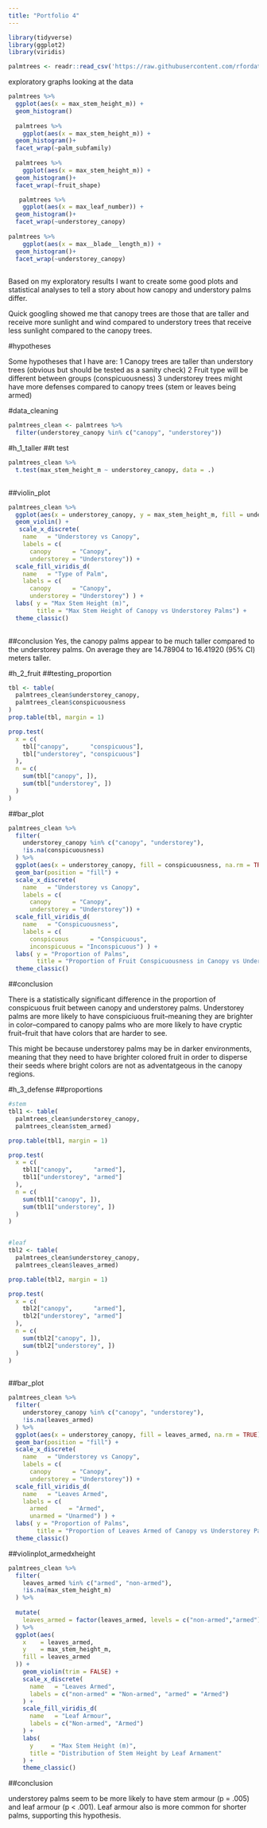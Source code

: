 ```yaml
---
title: "Portfolio 4"
---
```


```r
library(tidyverse) 
library(ggplot2)
library(viridis)

```



```r
palmtrees <- readr::read_csv('https://raw.githubusercontent.com/rfordatascience/tidytuesday/main/data/2025/2025-03-18/palmtrees.csv')

```
exploratory graphs looking at the data

```r
palmtrees %>%
  ggplot(aes(x = max_stem_height_m)) +
  geom_histogram()
  
  palmtrees %>%
    ggplot(aes(x = max_stem_height_m)) +
  geom_histogram()+
  facet_wrap(~palm_subfamily)
  
  palmtrees %>%
    ggplot(aes(x = max_stem_height_m)) +
  geom_histogram()+
  facet_wrap(~fruit_shape)

   palmtrees %>%
    ggplot(aes(x = max_leaf_number)) +
  geom_histogram()+
  facet_wrap(~understorey_canopy)
   
palmtrees %>%
    ggplot(aes(x = max__blade__length_m)) +
  geom_histogram()+
  facet_wrap(~understorey_canopy)
  
```


Based on my exploratory results I want to create some good plots and statistical analyses to tell a story about how canopy and understory palms differ.

Quick googling showed me that canopy trees are those that are taller and receive more sunlight and wind compared to understory trees that receive less sunlight compared to the canopy trees.

#hypotheses

Some hypotheses that I have are:
1 Canopy trees are taller than understory trees (obvious but should be tested as a sanity check)
2 Fruit type will be different between groups (conspicuousness)
3  understorey trees might have more defenses compared to canopy trees (stem or leaves being armed)

#data_cleaning
```r
palmtrees_clean <- palmtrees %>%
  filter(understorey_canopy %in% c("canopy", "understorey"))
```

#h_1_taller
##t test

```r
palmtrees_clean %>%
  t.test(max_stem_height_m ~ understorey_canopy, data = .)
 
```

##violin_plot
```r
palmtrees_clean %>%
  ggplot(aes(x = understorey_canopy, y = max_stem_height_m, fill = understorey_canopy)) +
  geom_violin() +
   scale_x_discrete(
    name   = "Understorey vs Canopy",          
    labels = c(
      canopy      = "Canopy",
      understorey = "Understorey")) +
  scale_fill_viridis_d(
    name   = "Type of Palm",
    labels = c(
      canopy      = "Canopy",
      understorey = "Understorey") ) +
  labs( y = "Max Stem Height (m)", 
        title = "Max Stem Height of Canopy vs Understorey Palms") +
  theme_classic()
  
```

##conclusion
Yes, the canopy palms appear to be much taller compared to the understorey palms. On average they are 14.78904 to 16.41920 (95% CI) meters taller.

#h_2_fruit
##testing_proportion
```r
tbl <- table(
  palmtrees_clean$understorey_canopy,
  palmtrees_clean$conspicuousness
)
prop.table(tbl, margin = 1)

prop.test(
  x = c(
    tbl["canopy",      "conspicuous"],    
    tbl["understorey", "conspicuous"]     
  ),
  n = c(
    sum(tbl["canopy", ]),                 
    sum(tbl["understorey", ])             
  )
)
```

##bar_plot
```r
palmtrees_clean %>%
  filter(
    understorey_canopy %in% c("canopy", "understorey"),
    !is.na(conspicuousness)
  ) %>%
  ggplot(aes(x = understorey_canopy, fill = conspicuousness, na.rm = TRUE)) +
  geom_bar(position = "fill") +
  scale_x_discrete(
    name   = "Understorey vs Canopy",          
    labels = c(
      canopy      = "Canopy",
      understorey = "Understorey")) +
  scale_fill_viridis_d(
    name   = "Conspicuousness",
    labels = c(
      conspicuous      = "Conspicuous",
      inconspicuous = "Inconspicuous") ) +
  labs( y = "Proportion of Palms", 
        title = "Proportion of Fruit Conspicuousness in Canopy vs Understorey Palms") +
  theme_classic()
```


##conclusion

There is a statistically significant difference in the proportion of conspicuous fruit between canopy and understorey palms. Understorey palms are more likely to have conspiciuous fruit--meaning they are brighter in color--compared to canopy palms who are more likely to have cryptic fruit--fruit that have colors that are harder to see.

This might be because understorey palms may be in darker environments, meaning that they need to have brighter colored fruit in order to disperse their seeds where bright colors are not as adventatgeous in the canopy regions. 

#h_3_defense
##proportions
```r

#stem
tbl1 <- table(
  palmtrees_clean$understorey_canopy,
  palmtrees_clean$stem_armed)

prop.table(tbl1, margin = 1)

prop.test(
  x = c(
    tbl1["canopy",      "armed"],    
    tbl1["understorey", "armed"]     
  ),
  n = c(
    sum(tbl1["canopy", ]),           
    sum(tbl1["understorey", ])       
  )
)


#leaf
tbl2 <- table(
  palmtrees_clean$understorey_canopy,
  palmtrees_clean$leaves_armed)

prop.table(tbl2, margin = 1)

prop.test(
  x = c(
    tbl2["canopy",      "armed"],    
    tbl2["understorey", "armed"]     
  ),
  n = c(
    sum(tbl2["canopy", ]),           
    sum(tbl2["understorey", ])       
  )
)
  
```
##bar_plot
```r
palmtrees_clean %>%
  filter(
    understorey_canopy %in% c("canopy", "understorey"),
    !is.na(leaves_armed)
  ) %>%
  ggplot(aes(x = understorey_canopy, fill = leaves_armed, na.rm = TRUE)) +
  geom_bar(position = "fill") +
  scale_x_discrete(
    name   = "Understorey vs Canopy",          
    labels = c(
      canopy      = "Canopy",
      understorey = "Understorey")) +
  scale_fill_viridis_d(
    name   = "Leaves Armed",
    labels = c(
      armed      = "Armed",
      unarmed = "Unarmed") ) +
  labs( y = "Proportion of Palms", 
        title = "Proportion of Leaves Armed of Canopy vs Understorey Palms") +
  theme_classic()
```

##violinplot_armedxheight
```r
palmtrees_clean %>%
  filter(
    leaves_armed %in% c("armed", "non-armed"),
    !is.na(max_stem_height_m)
  ) %>%
  
  mutate(
    leaves_armed = factor(leaves_armed, levels = c("non-armed","armed"))
  ) %>%
  ggplot(aes(
    x    = leaves_armed,
    y    = max_stem_height_m,
    fill = leaves_armed
  )) +
    geom_violin(trim = FALSE) +
    scale_x_discrete(
      name   = "Leaves Armed",
      labels = c("non-armed" = "Non-armed", "armed" = "Armed")
    ) +
    scale_fill_viridis_d(
      name   = "Leaf Armour",
      labels = c("Non-armed", "Armed")
    ) +
    labs(
      y     = "Max Stem Height (m)",
      title = "Distribution of Stem Height by Leaf Armament"
    ) +
    theme_classic()
```

##conclusion

understorey palms seem to be more likely to have stem armour (p = .005) and leaf armour (p < .001). Leaf armour also is more common for shorter palms, supporting this hypothesis. 